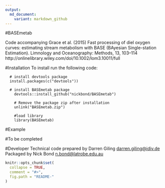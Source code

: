 ```yaml
---
output:
  md_document:
    variant: markdown_github
---
```


<!-- README.md is generated from README.Rmd. Please edit that file -->
#BASEmetab

Code accompanying Grace et al. (2015) Fast processing of diel oxygen curves: estimating stream metabolism with BASE (BAyesian Single-station Estimation). Limnology and Oceanography: Methods, 13, 103–114 http://onlinelibrary.wiley.com/doi/10.1002/lom3.10011/full


#Installation
To install run the following code: 

```
  # install devtools package
  install.packages(c("devtools"))

  # install BASEmetab package
	devtools::install_github("nickbond/BASEmetab")

	# Remove the package zip after installation
	unlink("BASEmetab.zip")
	
	#load library
	library(BASEmetab)
```

#Example 

 #To be completed


#Developer
Technical code prepared by Darren Giling <darren.giling@idiv.de>
Packaged by Nick Bond <n.bond@latrobe.edu.au>

```r
knitr::opts_chunk$set(
  collapse = TRUE,
  comment = "#>",
  fig.path = "README-"
)
```
